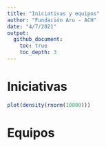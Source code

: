 ```yaml
---
title: "Iniciativas y equipos"
author: "Fundación Aru - ACH"
date: "4/7/2021"
output: 
  github_document:
    toc: true
    toc_depth: 3
---
```


# Iniciativas

```r
plot(density(rnorm(10000)))
```


# Equipos